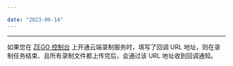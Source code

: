```yaml
---

date: "2023-06-14"
---
```


<Title>云端录制什么时候会收到回调通知？</Title>


---

如果您在 [ZEGO 控制台](https://console.zego.im/) 上开通云端录制服务时，填写了回调 URL 地址，则在录制任务结束、且所有录制文件都上传完后，会通过该 URL 地址收到回调通知。